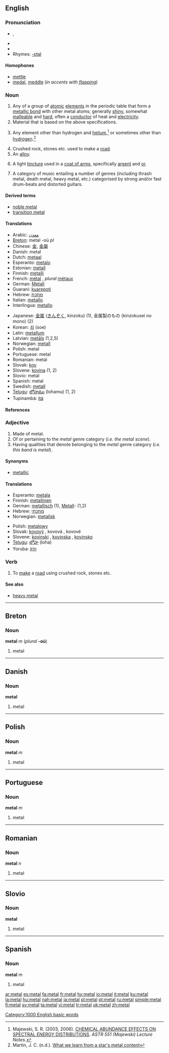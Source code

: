 {{wikipedia}}
{{see|métal}}
==English==

===Pronunciation===
*{{IPA|/ˈmɛtəl/}}, {{SAMPA|/"mEt@l/}}
*{{audio|en-us-metal.ogg|Audio (US)}}
*{{audio|en-uk-metal.ogg|Audio (UK)}}
*Rhymes: [[Rhymes:English:-ɛtəl|-ɛtəl]]

====Homophones====
*[[mettle]]
*[[medal]], [[meddle]] (''in accents with [[flapping]]'')

===Noun===
{{en-noun|s|-}}

# Any of a group of [[atom]]ic [[element]]s in the periodic table that form a [[metallic bond]] with other metal atoms; generally [[shiny]], somewhat [[malleable]] and [[hard]], often a [[conductor]] of heat and [[electricity]].
# Material that is based on the above specifications.
# {{astronomy}} Any element other than hydrogen and [[helium]],<ref>Majewski, S. R. (2003, 2006). [http://www.astro.virginia.edu/class/majewski/astr551/lectures/ABUNDANCES/abundances.html CHEMICAL ABUNDANCE EFFECTS ON SPECTRAL ENERGY DISTRIBUTIONS]. ''ASTR 551 (Majewski) Lecture Notes.''</ref> or sometimes other than [[hydrogen]].<ref>Martin, J. C. (n.d.). [http://etacar.umn.edu/~martin/rrlyrae/metals.htm What we learn from a star's metal content]</ref>
# Crushed rock, stones etc. used to make a [[road]].
# An [[alloy]].
# {{tincture}} A light [[tincture]] used in a [[coat of arms]], specifically [[argent]] and [[or]].
# A category of music entailing a number of genres (including thrash metal, death metal, heavy metal, etc.) categorised by strong and/or fast drum-beats and distorted guitars.

====Derived terms====
*[[noble metal]]
*[[transition metal]]

====Translations====
{{trans-top|atomic element''' or '''material made of such atoms}}
*Arabic: [[معدن]]
*[[Breton]]: metal {{m}} -où ''pl''
*Chinese: [[金]], [[金屬]]
*Danish: metal
*Dutch: [[metaal]] {{n}}
*Esperanto: [[metalo]]
*Estonian: [[metall]]
*Finnish: [[metalli]]
*French: [[métal]] {{m}}, ''plural'' [[métaux]]
*German: [[Metall]] {{n}}
*Guarani: [[kuarepoti]]
*Hebrew: [[מתכת]]
*Italian: [[metallo]]
*Interlingua: [[metallo]]
{{trans-mid}}
*Japanese: [[金属]] ([[きんぞく]], kinzoku) (1), 金属製のもの (kinzokusei no mono) (2)
*Korean: [[쇠]] (soe)
*Latin: [[metallum]]
*Latvian: [[metāls]] {{m}} (1,2,5)
*Norwegian: [[metall]] {{n}}
*Polish: metal {{m}}
*Portuguese: metal {{m}}
*Romanian: metal {{n}}
*Slovak: [[kov]] {{m}}
*Slovene: [[kovina]] {{f}} (1, 2)
*Slovio: metal
*Spanish: metal {{m}}
*Swedish: [[metall]]
*[[Telugu]]: [[లోహము]] (lohamu) (1, 2)
*Tupinambá: [[itá]]
{{trans-bottom}}

====References====
<references />

===Adjective===
{{en-adj|-}}

# Made of metal.
# Of or pertaining to the ''metal'' genre category (''i.e. the metal scene'').
# Having qualities that denote belonging to the ''metal'' genre category (''i.e. this band is metal'').

====Synonyms====
*[[metallic]]

====Translations====
{{top}}
*Esperanto: [[metala]]
*Finnish: [[metallinen]]
*German: [[metallisch]] (1), [[Metall]]- (1,2)
*Hebrew: [[מתכתי]]
*Norwegian: [[metalisk]]
{{mid}}
*Polish: [[metalowy]]
*Slovak: [[kovový]] {{m}}, kovová {{f}}, kovové {{n}}
*Slovene: [[kovinski]] {{m}}, [[kovinska]] {{f}}, [[kovinsko]] {{n}}
*[[Telugu]]: [[లోహ]] (loha)
*Yoruba: [[irin]]
{{bottom}}

===Verb===
{{en-verb|metal|l|ed}}

# To [[make]] a [[road]] using crushed rock, stones etc.

====See also====
*[[heavy metal]]

----

==Breton==

===Noun===
'''metal''' ''m'' (''plural'' '''-où''')

# metal

----

==Danish==

===Noun===
'''metal'''

# metal

----

==Polish==

===Noun===
'''metal''' ''m''

# metal

----

==Portuguese==

===Noun===
'''metal''' ''m''

# metal

----

==Romanian==

===Noun===
'''metal''' ''n''

# metal

----

==Slovio==

===Noun===
'''metal'''

# metal

----

==Spanish==

===Noun===
'''metal''' ''m''

# metal

[[Category:1000 English basic words]]

[[ar:metal]]
[[es:metal]]
[[fa:metal]]
[[fr:metal]]
[[hy:metal]]
[[io:metal]]
[[it:metal]]
[[ku:metal]]
[[la:metal]]
[[hu:metal]]
[[nah:metal]]
[[ja:metal]]
[[pl:metal]]
[[pt:metal]]
[[ru:metal]]
[[simple:metal]]
[[fi:metal]]
[[sv:metal]]
[[ta:metal]]
[[vi:metal]]
[[tr:metal]]
[[uk:metal]]
[[zh:metal]]